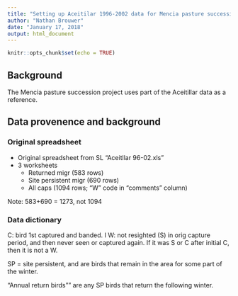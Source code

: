 ```yaml
---
title: "Setting up Aceitilar 1996-2002 data for Mencia pasture succession data"
author: "Nathan Brouwer"
date: "January 17, 2018"
output: html_document
---
```


```r
knitr::opts_chunk$set(echo = TRUE)
```


## Background

The Mencia pasture succession project uses part of the Aceitillar data as a reference.

## Data provenence and background

### Original spreadsheet 
* Original spreadsheet from SL "Aceitllar 96-02.xls"
* 3 worksheets 
  + Returned migr (583 rows)
  + Site persistent migr (690 rows)
  + All caps (1094 rows; "W" code in "comments" column)
  
Note: 583+690 = 1273, not 1094

### Data dictionary

C: bird 1st captured and banded. I
W: not resighted (S) in orig capture period, and then never seen or captured again.  If it was S or C after initial C, then it is not a W.

SP = site persistent, and are birds that remain in the area for some part of the winter.

"Annual return birds"" are any SP birds that return the following winter.

